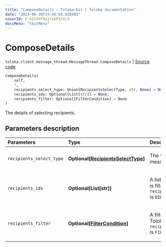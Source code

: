 ```yaml
---
title: "ComposeDetails — Toloka-Kit | Toloka documentation"
date: "2023-06-20T13:46:58.926483"
coverId: F_bIcOYF9yjrxkPZrXc3
docsMenu: "tkitMenu"
---
```


# ComposeDetails

`toloka.client.message_thread.MessageThread.ComposeDetails` | [Source code](https://github.com/Toloka/toloka-kit/blob/v1.2.0/src/client/message_thread.py#L105)

```python
ComposeDetails(
    self,
    *,
    recipients_select_type: Union[RecipientsSelectType, str, None] = None,
    recipients_ids: Optional[List[str]] = None,
    recipients_filter: Optional[FilterCondition] = None
)
```

The details of selecting recipients.

## Parameters description

| Parameters | Type | Description |
| :----------| :----| :-----------|
`recipients_select_type`|**Optional\[[RecipientsSelectType](/docs/toloka-kit/reference/toloka.client.message_thread.RecipientsSelectType)\]**|<p>The way of specifying message recipients.</p>
`recipients_ids`|**Optional\[List\[str\]\]**|<p>A list of Toloker IDs. It is filled if `recipients_select_type` is `DIRECT`.</p>
`recipients_filter`|**Optional\[[FilterCondition](/docs/toloka-kit/reference/toloka.client.filter.FilterCondition)\]**|<p>A filter for selecting Tolokers. It is set if `recipients_select_type` is `FILTER`.</p>